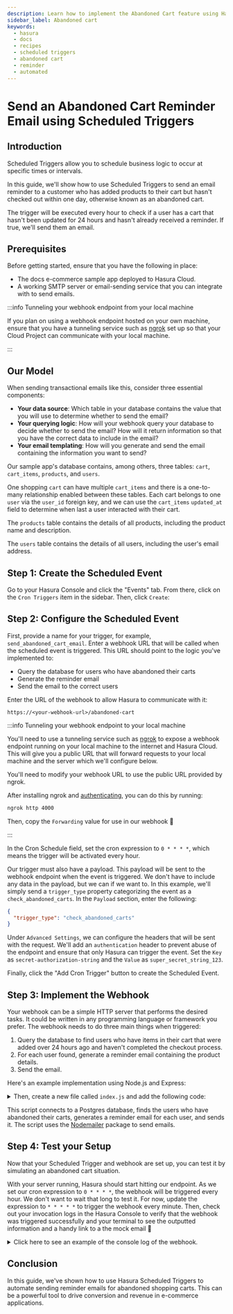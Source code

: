```yaml
---
description: Learn how to implement the Abandoned Cart feature using Hasura Scheduled Triggers.
sidebar_label: Abandoned cart
keywords:
  - hasura
  - docs
  - recipes
  - scheduled triggers
  - abandoned cart
  - reminder
  - automated
---
```



# Send an Abandoned Cart Reminder Email using Scheduled Triggers

## Introduction

Scheduled Triggers allow you to schedule business logic to occur at specific times or intervals.

In this guide, we'll show how to use Scheduled Triggers to send an email reminder to a customer who has added products
to their cart but hasn't checked out within one day, otherwise known as an abandoned cart.

The trigger will be executed every hour to check if a user has a cart that hasn't been updated for 24 hours and hasn't
already received a reminder. If true, we'll send them an email.

<SampleAppBlock dependent />

## Prerequisites

Before getting started, ensure that you have the following in place:

- The docs e-commerce sample app deployed to Hasura Cloud.
- A working SMTP server or email-sending service that you can integrate with to send emails.

:::info Tunneling your webhook endpoint from your local machine

If you plan on using a webhook endpoint hosted on your own machine, ensure that you have a tunneling service such as
[ngrok](https://ngrok.com/) set up so that your Cloud Project can communicate with your local machine.

:::

## Our Model

When sending transactional emails like this, consider three essential components:

- **Your data source**: Which table in your database contains the value that you will use to determine whether to send
  the email?
- **Your querying logic**: How will your webhook query your database to decide whether to send the email? How will it
  return information so that you have the correct data to include in the email?
- **Your email templating**: How will you generate and send the email containing the information you want to send?

Our sample app's database contains, among others, three tables: `cart`, `cart_items`, `products`, and `users`.

One shopping `cart` can have multiple `cart_items` and there is a one-to-many relationship enabled between these tables.
Each cart belongs to one `user` via the `user_id` foreign key, and we can use the `cart_items` `updated_at` field to
determine when last a user interacted with their cart.

The `products` table contains the details of all products, including the product name and description.

The `users` table contains the details of all users, including the user's email address.

## Step 1: Create the Scheduled Event

Go to your Hasura Console and click the "Events" tab. From there, click on the `Cron Triggers` item in the sidebar.
Then, click `Create`:

<Thumbnail
  src="/img/scheduled-triggers/scheduled-triggers_getting-started-guide_2.18.0_click-create.png"
  alt="Hasura Scheduled Trigger architecture"
  width="1000"
/>

## Step 2: Configure the Scheduled Event

First, provide a name for your trigger, for example, `send_abandoned_cart_email`. Enter a webhook URL that will be
called when the scheduled event is triggered. This URL should point to the logic you've implemented to:

- Query the database for users who have abandoned their carts
- Generate the reminder email
- Send the email to the correct users

Enter the URL of the webhook to allow Hasura to communicate with it:

```
https://<your-webhook-url>/abandoned-cart
```

:::info Tunneling your webhook endpoint to your local machine

You'll need to use a tunneling service such as [ngrok](https://ngrok.com/) to expose a webhook endpoint running on your
local machine to the internet and Hasura Cloud. This will give you a public URL that will forward requests to your local
machine and the server which we'll configure below.

You'll need to modify your webhook URL to use the public URL provided by ngrok.

After installing ngrok and
[authenticating](https://ngrok.com/docs/secure-tunnels/ngrok-agent/tunnel-authtokens/#:~:text=Once%20you've%20signed%20up,make%20installing%20the%20authtoken%20simple.),
you can do this by running:

```bash
ngrok http 4000
```

Then, copy the `Forwarding` value for use in our webhook 🎉

:::

In the Cron Schedule field, set the cron expression to `0 * * * *`, which means the trigger will be activated every
hour.

Our trigger must also have a payload. This payload will be sent to the webhook endpoint when the event is triggered. We
don't have to include any data in the payload, but we can if we want to. In this example, we'll simply send a
`trigger_type` property categorizing the event as a `check_abandoned_carts`. In the `Payload` section, enter the
following:

```json
{
  "trigger_type": "check_abandoned_carts"
}
```

Under `Advanced Settings`, we can configure the headers that will be sent with the request. We'll add an
`authentication` header to prevent abuse of the endpoint and ensure that only Hasura can trigger the event. Set the
`Key` as `secret-authorization-string` and the `Value` as `super_secret_string_123`.

<Thumbnail
  src="/img/scheduled-triggers/scheduled-triggers_recipes_review-request_auth-header.png"
  alt="Hasura Scheduled Trigger architecture"
  width="1000"
/>

Finally, click the "Add Cron Trigger" button to create the Scheduled Event.

## Step 3: Implement the Webhook

Your webhook can be a simple HTTP server that performs the desired tasks. It could be written in any programming
language or framework you prefer. The webhook needs to do three main things when triggered:

1. Query the database to find users who have items in their cart that were added over 24 hours ago and haven't completed
   the checkout process.
2. For each user found, generate a reminder email containing the product details.
3. Send the email.

Here's an example implementation using Node.js and Express:

<details>
<summary>
Then, create a new file called <code>index.js</code> and add the following code:
</summary>

```javascript
const express = require('express');
const nodemailer = require('nodemailer');

const app = express();

// Create a Nodemailer transporter using Ethereal email service
// Ideally, this configuration would be stored somewhere else
nodemailer.createTestAccount((err, account) => {
  if (err) {
    console.error('Failed to create a testing account. ' + err.message);
    return process.exit(1);
  }

  // If all goes as planned, here's the console telling us we're 👍
  console.log('Credentials obtained, listening on the webhook...');

  // Create a transporter object for nodemailer
  const transporter = nodemailer.createTransport({
    host: 'smtp.ethereal.email',
    port: 587,
    secure: false,
    auth: {
      user: account.user,
      pass: account.pass,
    },
  });

  // Our route for the webhook
  app.post('/abandoned-cart', async (req, res) => {
    // confirm the auth header is correct — ideally, you'd keep the secret in an environment variable
    const authHeader = req.headers['secret-authorization-string'];
    if (authHeader !== 'super_secret_string_123') {
      return res.status(401).json({
        message: 'Unauthorized',
      });
    }

    // get our date ready for the query
    const today = new Date();
    const aDayAgo = new Date(today.getTime() - 24 * 60 * 60 * 1000);
    const formattedDate = aDayAgo.toISOString();

    // Fetch the data from our Hasura instance
    async function getRecentNoReminderCarts() {
      const response = await fetch('<YOUR_CLOUD_PROJECT_ENDPOINT>', {
        method: 'POST',
        headers: {
          'Content-Type': 'application/json',
          'x-hasura-admin-secret': '<YOUR_ADMIN_SECRET>',
        },
        body: JSON.stringify({
          query: `
            query EmailsOfUsersWithAbandonedCarts($updated_date: timestamptz!) {
              carts(where: {_and: {is_reminder_sent: {_eq: false}, cart_items: {updated_at: {_lt: $updated_date}}}}) {
                id
                created_at
                user_id
                is_reminder_sent
                user {
                  id
                  email
                  name
                }
              }
            }
          `,
          variables: {
            updated_date: formattedDate,
          },
        }),
      });
      const { data } = await response.json();
      const { carts } = data;
      return carts || [];
    }

    let carts = await getRecentNoReminderCarts();

    console.log('carts: ', JSON.stringify(carts, null, 2));

    // map over the data and send an email to each customer
    async function sendAbandonedCartReminders(carts) {
      let outcomes = [];
      for (let i = 0; i < carts.length; i++) {
        const cart = carts[i];
        // Create a message object
        const message = {
          from: 'SuperStore.com <sender@SuperStore.com>',
          to: `${cart.user.name} <${cart.user.email}>`,
          subject: `You've left items in your cart, ${cart.user.name.split(' ')[0]}!`,
          text: `Hi ${
            cart.user.name.split(' ')[0]
          }, it seems you've left some items in your cart. Don't forget to check out!`,
        };

        // Send the message using the Nodemailer transporter
        const info = await transporter.sendMail(message);

        // Log the message info
        console.log(`\nMessage sent to ${cart.user.name}: ${nodemailer.getTestMessageUrl(info)}`);

        // add the info to the outcomes array
        outcomes.push({
          messageId: info.messageId,
          previewUrl: nodemailer.getTestMessageUrl(info),
        });
      }
      return outcomes;
    }

    await sendAbandonedCartReminders(carts);

    // Return a JSON response to the client
    res.json({
      message: 'Abandoned cart reminders sent!',
    });

    // Here we would run a query to update the database to mark the carts as having received a reminder but we will
    // leave this out for ease of demonstration.
  });

  // Start the server
  app.listen(4000, () => {
    console.log('Server started on port 4000');
  });
});
```

</details>

This script connects to a Postgres database, finds the users who have abandoned their carts, generates a reminder email
for each user, and sends it. The script uses the [Nodemailer](https://nodemailer.com/about/) package to send emails.

## Step 4: Test your Setup

Now that your Scheduled Trigger and webhook are set up, you can test it by simulating an abandoned cart situation.

With your server running, Hasura should start hitting our endpoint. As we set our cron expression to `0 * * * *`, the
webhook will be triggered every hour. We don't want to wait that long to test it. For now, update the expression to
`* * * * *` to trigger the webhook every minute. Then, check out your invocation logs in the Hasura Console to verify
that the webhook was triggered successfully and your terminal to see the outputted information and a handy link to a the
mock email 🎉

<details>

<summary>Click here to see an example of the console log of the webhook.</summary>

```
carts:  [
  {
    "id": "e2f27008-673d-11ed-8a24-7224baf239e5",
    "created_at": "2023-08-20T16:22:21.68884+00:00",
    "user_id": "7cf0a66c-65b7-11ed-b904-fb49f034fbbb",
    "is_reminder_sent": false,
    "user": {
      "id": "7cf0a66c-65b7-11ed-b904-fb49f034fbbb",
      "email": "seandemo@hasura.io",
      "name": "Sean"
    }
  },
  {
    "id": "e6e0edc0-673d-11ed-8a25-7224baf239e5",
    "created_at": "2023-08-20T12:22:21.68884+00:00",
    "user_id": "82001336-65b7-11ed-b905-7fa26a16d198",
    "is_reminder_sent": false,
    "user": {
      "id": "82001336-65b7-11ed-b905-7fa26a16d198",
      "email": "robdemo@hasura.io",
      "name": "Rob"
    }
  },
  {
    "id": "ea226f5e-673d-11ed-8a26-7224baf239e5",
    "created_at": "2023-08-20T02:22:21.68884+00:00",
    "user_id": "86d5fba0-65b7-11ed-b906-afb985970e2e",
    "is_reminder_sent": false,
    "user": {
      "id": "86d5fba0-65b7-11ed-b906-afb985970e2e",
      "email": "mariondemo@hasura.io",
      "name": "Marion"
    }
  },
  {
    "id": "ee2c0948-673d-11ed-8a27-7224baf239e5",
    "created_at": "2023-08-20T20:22:21.68884+00:00",
    "user_id": "8dea1160-65b7-11ed-b907-e3c5123cb650",
    "is_reminder_sent": false,
    "user": {
      "id": "8dea1160-65b7-11ed-b907-e3c5123cb650",
      "email": "sandeepdemo@hasura.io",
      "name": "Sandeep"
    }
  },
  {
    "id": "f11e43aa-673d-11ed-8a28-7224baf239e5",
    "created_at": "2023-08-20T20:22:21.68884+00:00",
    "user_id": "9bd9d300-65b7-11ed-b908-571fef22d2ba",
    "is_reminder_sent": false,
    "user": {
      "id": "9bd9d300-65b7-11ed-b908-571fef22d2ba",
      "email": "abbydemo@hasura.io",
      "name": "Abby"
    }
  }
]

Message sent to Sean: https://ethereal.email/message/ZOOv8vpfkoUaaaERZOOwe8.vdLF4IYAAAAAAC9ZopFVSeISEbido2clhdIY

Message sent to Rob: https://ethereal.email/message/ZOOv8vpfkoUaaaERZOOwfbf8ObJ559KGAAAADNWlylfrS2nLoNm08jGBs8U

Message sent to Marion: https://ethereal.email/message/ZOOv8vpfkoUaaaERZOOwf8.vdLF4IYADAAAADeBzopphA4UxwgtGz41In74

Message sent to Sandeep: https://ethereal.email/message/ZOOv8vpfkoUaaaERZOOwgfNxowjZihTyAAAADnGmSjpMKPsxQbwhwmVjlcE

Message sent to Abby: https://ethereal.email/message/ZOOv8vpfkoUaaaERZOOwg.NxowjZihT1AAAAD-Lx3fc0Cofq6XFMj6bn69E
```

</details>

## Conclusion

In this guide, we've shown how to use Hasura Scheduled Triggers to automate sending reminder emails for abandoned
shopping carts. This can be a powerful tool to drive conversion and revenue in e-commerce applications.
